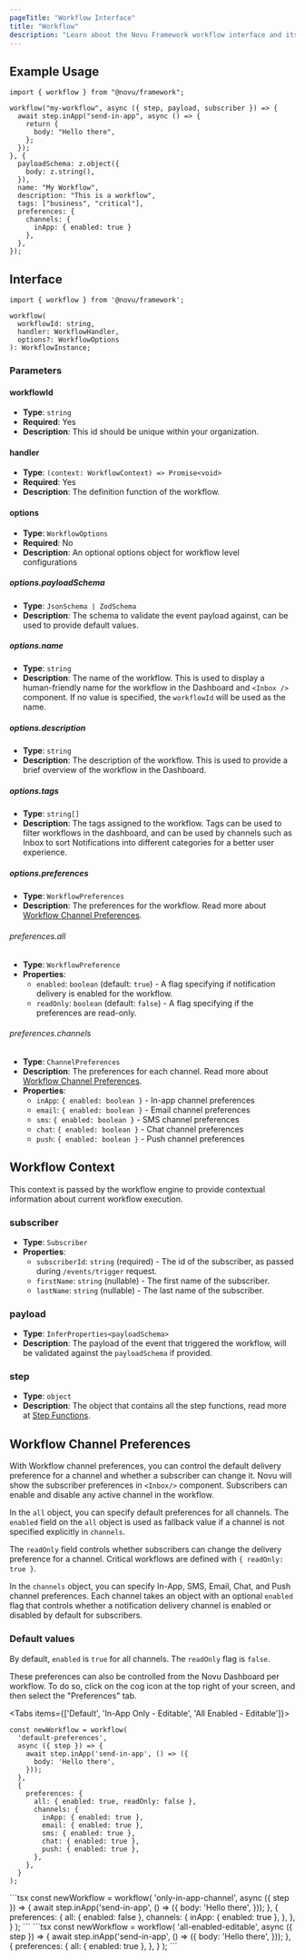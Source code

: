 ```yaml
---
pageTitle: "Workflow Interface"
title: "Workflow"
description: "Learn about the Novu Framework workflow interface and its configuration options"
---
```



## Example Usage

```tsx
import { workflow } from "@novu/framework";

workflow("my-workflow", async ({ step, payload, subscriber }) => {
  await step.inApp("send-in-app", async () => {
    return {
      body: "Hello there",
    };
  });
}, {
  payloadSchema: z.object({
    body: z.string(),
  }),
  name: "My Workflow",
  description: "This is a workflow",
  tags: ["business", "critical"],
  preferences: {
    channels: {
      inApp: { enabled: true }
    },
  },
});
```

## Interface

```tsx
import { workflow } from '@novu/framework';

workflow(
  workflowId: string,
  handler: WorkflowHandler,
  options?: WorkflowOptions
): WorkflowInstance;
```

### Parameters

#### workflowId
- **Type**: `string`
- **Required**: Yes
- **Description**: This id should be unique within your organization.

#### handler
- **Type**: `(context: WorkflowContext) => Promise<void>`
- **Required**: Yes
- **Description**: The definition function of the workflow.

#### options
- **Type**: `WorkflowOptions`
- **Required**: No
- **Description**: An optional options object for workflow level configurations

##### options.payloadSchema
- **Type**: `JsonSchema | ZodSchema`
- **Description**: The schema to validate the event payload against, can be used to provide default values.

##### options.name
- **Type**: `string`
- **Description**: The name of the workflow. This is used to display a human-friendly name for the workflow in the Dashboard and `<Inbox />` component. If no value is specified, the `workflowId` will be used as the name.

##### options.description
- **Type**: `string`
- **Description**: The description of the workflow. This is used to provide a brief overview of the workflow in the Dashboard.

##### options.tags
- **Type**: `string[]`
- **Description**: The tags assigned to the workflow. Tags can be used to filter workflows in the dashboard, and can be used by channels such as Inbox to sort Notifications into different categories for a better user experience.

##### options.preferences
- **Type**: `WorkflowPreferences`
- **Description**: The preferences for the workflow. Read more about [Workflow Channel Preferences](/concepts/preferences#workflow-channel-preferences).

###### preferences.all
- **Type**: `WorkflowPreference`
- **Properties**:
  - `enabled`: `boolean` (default: `true`) - A flag specifying if notification delivery is enabled for the workflow.
  - `readOnly`: `boolean` (default: `false`) - A flag specifying if the preferences are read-only.

###### preferences.channels
- **Type**: `ChannelPreferences`
- **Description**: The preferences for each channel. Read more about [Workflow Channel Preferences](/concepts/preferences).
- **Properties**:
  - `inApp`: `{ enabled: boolean }` - In-app channel preferences
  - `email`: `{ enabled: boolean }` - Email channel preferences
  - `sms`: `{ enabled: boolean }` - SMS channel preferences
  - `chat`: `{ enabled: boolean }` - Chat channel preferences
  - `push`: `{ enabled: boolean }` - Push channel preferences

## Workflow Context

This context is passed by the workflow engine to provide contextual information about current workflow execution.

### subscriber
- **Type**: `Subscriber`
- **Properties**:
  - `subscriberId`: `string` (required) - The id of the subscriber, as passed during `/events/trigger` request.
  - `firstName`: `string` (nullable) - The first name of the subscriber.
  - `lastName`: `string` (nullable) - The last name of the subscriber.

### payload
- **Type**: `InferProperties<payloadSchema>`
- **Description**: The payload of the event that triggered the workflow, will be validated against the `payloadSchema` if provided.

### step
- **Type**: `object`
- **Description**: The object that contains all the step functions, read more at [Step Functions](/framework/typescript/steps/overview).

## Workflow Channel Preferences

With Workflow channel preferences, you can control the default delivery preference for a channel and whether a subscriber can change it. Novu will show the subscriber preferences in `<Inbox/>` component. Subscribers can enable and disable any active channel in the workflow.

In the `all` object, you can specify default preferences for all channels. The `enabled` field on the `all` object is used as fallback value if a channel is not specified explicitly in `channels`. 

The `readOnly` field controls whether subscribers can change the delivery preference for a channel. Critical workflows are defined with `{ readOnly: true }`.

In the `channels` object, you can specify In-App, SMS, Email, Chat, and Push channel preferences. Each channel takes an object with an optional `enabled` flag that controls whether a notification delivery channel is enabled or disabled by default for subscribers.

### Default values

By default, `enabled` is `true` for all channels. The `readOnly` flag is `false`.

<Callout type="info">
These preferences can also be controlled from the Novu Dashboard per workflow. To do so, click on the cog icon at the top right of your screen, and then select the "Preferences" tab.
</Callout>

<Tabs items={['Default', 'In-App Only - Editable', 'All Enabled - Editable']}>
  <Tab value="Default">
```tsx
const newWorkflow = workflow(
  'default-preferences',
  async ({ step }) => {
    await step.inApp('send-in-app', () => ({
      body: 'Hello there',
    }));
  },
  {
    preferences: {
      all: { enabled: true, readOnly: false },
      channels: {
        inApp: { enabled: true },
        email: { enabled: true },
        sms: { enabled: true },
        chat: { enabled: true },
        push: { enabled: true },
      },
    },
  }
);
```
  </Tab>
  <Tab value="In-App Only - Editable">
```tsx
const newWorkflow = workflow(
  'only-in-app-channel',
  async ({ step }) => {
    await step.inApp('send-in-app', () => ({
      body: 'Hello there',
    }));
  },
  {
    preferences: {
      all: { enabled: false },
      channels: {
        inApp: { enabled: true },
      },
    },
  }
);
```
  </Tab>
  <Tab value="All Enabled - Editable">
```tsx
const newWorkflow = workflow(
  'all-enabled-editable',
  async ({ step }) => {
    await step.inApp('send-in-app', () => ({
      body: 'Hello there',
    }));
  },
  {
    preferences: {
      all: { enabled: true },
    },
  }
);
```
  </Tab>
</Tabs>
